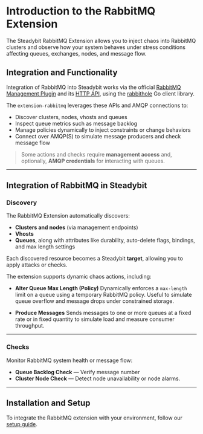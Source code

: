 # Introduction to the RabbitMQ Extension

The Steadybit RabbitMQ Extension allows you to inject chaos into RabbitMQ clusters and observe how your system behaves under stress conditions affecting queues, exchanges, nodes, and message flow.

## Integration and Functionality

Integration of RabbitMQ into Steadybit works via the official [RabbitMQ Management Plugin](https://www.rabbitmq.com/management.html) and its [HTTP API](https://rawcdn.githack.com/rabbitmq/rabbitmq-management/v3.12.0/priv/www/api/index.html), using the [rabbithole](https://github.com/michaelklishin/rabbit-hole) Go client library.

The `extension-rabbitmq` leverages these APIs and AMQP connections to:
- Discover clusters, nodes, vhosts and queues
- Inspect queue metrics such as message backlog
- Manage policies dynamically to inject constraints or change behaviors
- Connect over AMQP(S) to simulate message producers and check message flow

> Some actions and checks require **management access** and, optionally, **AMQP credentials** for interacting with queues.

---

## Integration of RabbitMQ in Steadybit

### Discovery

The RabbitMQ Extension automatically discovers:
- **Clusters and nodes** (via management endpoints)
- **Vhosts**
- **Queues**, along with attributes like durability, auto-delete flags, bindings, and max length settings

Each discovered resource becomes a Steadybit **target**, allowing you to apply attacks or checks.

The extension supports dynamic chaos actions, including:

- **Alter Queue Max Length (Policy)**
Dynamically enforces a `max-length` limit on a queue using a temporary RabbitMQ policy.
Useful to simulate queue overflow and message drops under constrained storage.

- **Produce Messages**
Sends messages to one or more queues at a fixed rate or in fixed quantity to simulate load and measure consumer throughput.

---

### Checks

Monitor RabbitMQ system health or message flow:
- **Queue Backlog Check** — Verify message number
- **Cluster Node Check** — Detect node unavailability or node alarms.

---

## Installation and Setup

To integrate the RabbitMQ extension with your environment, follow our [setup guide](https://github.com/steadybit/extension-rabbitmq#installation).